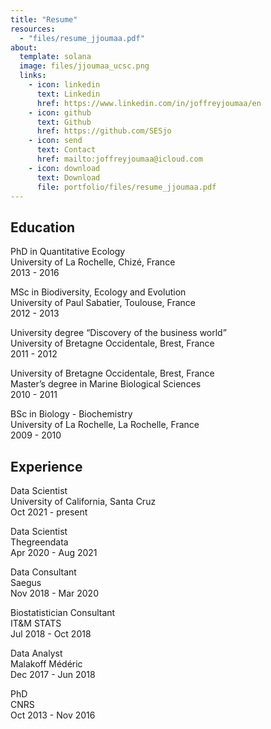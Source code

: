 ```yaml
---
title: "Resume"
resources:
  - "files/resume_jjoumaa.pdf"
about:
  template: solana
  image: files/jjoumaa_ucsc.png
  links:
    - icon: linkedin
      text: Linkedin
      href: https://www.linkedin.com/in/joffreyjoumaa/en
    - icon: github
      text: Github
      href: https://github.com/SESjo
    - icon: send
      text: Contact
      href: mailto:joffreyjoumaa@icloud.com
    - icon: download
      text: Download
      file: portfolio/files/resume_jjoumaa.pdf
---
```


## Education

PhD in Quantitative Ecology  
University of La Rochelle, Chizé, France  
2013 - 2016  

MSc in Biodiversity, Ecology and Evolution  
University of Paul Sabatier, Toulouse, France  
2012 - 2013  

University degree "Discovery of the business world"  
University of Bretagne Occidentale, Brest, France  
2011 - 2012  

University of Bretagne Occidentale, Brest, France  
Master's degree in Marine Biological Sciences   
2010 - 2011  

BSc in Biology - Biochemistry  
University of La Rochelle, La Rochelle, France  
2009 - 2010  

## Experience

Data Scientist  
University of California, Santa Cruz  
Oct 2021 - present  

Data Scientist  
Thegreendata  
Apr 2020 - Aug 2021  

Data Consultant  
Saegus  
Nov 2018 - Mar 2020  

Biostatistician Consultant  
IT&M STATS  
Jul 2018 - Oct 2018  

Data Analyst  
Malakoff Médéric  
Dec 2017 - Jun 2018  

PhD  
CNRS  
Oct 2013 - Nov 2016  